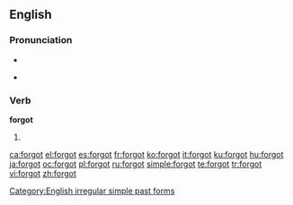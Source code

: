 ==English==

===Pronunciation===
* {{IPA|/'foɻgɒt/}}
* {{audio|en-us-forgot.ogg|Audio (US)}}
*: {{rhymes|ɒt}}

===Verb===
'''forgot'''

# {{simple past of|[[forget]]}}

[[Category:English irregular simple past forms]]

[[ca:forgot]]
[[el:forgot]]
[[es:forgot]]
[[fr:forgot]]
[[ko:forgot]]
[[it:forgot]]
[[ku:forgot]]
[[hu:forgot]]
[[ja:forgot]]
[[oc:forgot]]
[[pl:forgot]]
[[ru:forgot]]
[[simple:forgot]]
[[te:forgot]]
[[tr:forgot]]
[[vi:forgot]]
[[zh:forgot]]